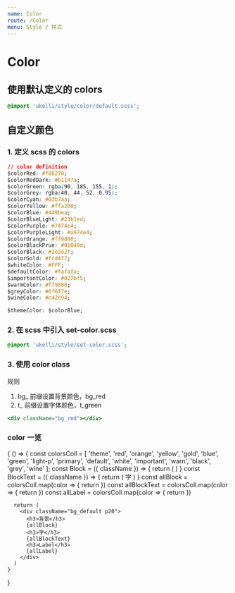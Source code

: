 ```yaml
---
name: Color
route: /Color
menu: Style / 样式
---
```



# Color

## 使用默认定义的 colors

```css
@import 'ukelli/style/color/default.scss';
```

## 自定义颜色

### 1. 定义 scss 的 colors

```css
// color definition
$colorRed: #f86270;
$colorRedDark: #b1147a;
$colorGreen: rgba(90, 185, 155, 1);
$colorGrey: rgba(40, 44, 52, 0.95);
$colorCyan: #03b7aa;
$colorYellow: #ffa200;
$colorBlue: #449bea;
$colorBlueLight: #23b1ed;
$colorPurple: #7474e4;
$colorPurpleLight: #a974e4;
$colorOrange: #ff9800;
$colorBlackPrue: #01040d;
$colorBlack: #2e2e2f;
$colorGold: #fcd477;
$whiteColor: #FFF;
$defaultColor: #fafafa;
$importantColor: #027bf5;
$warmColor: #ff9800;
$greyColor: #6f6f7e;
$wineColor: #c42c94;

$themeColor: $colorBlue;
```

### 2. 在 scss 中引入 set-color.scss

```css
@import 'ukelli/style/set-color.scss';
```

### 3. 使用 color class

规则

1. bg_ 前缀设置背景颜色，bg_red
1. t_ 前缀设置字体颜色，t_green

```jsx
<div className="bg_red"></div>
```

### color 一览

<Playground>
  {
    () => {
      const colorsColl = [
        'theme', 'red', 'orange', 'yellow', 'gold', 'blue', 'green', 'light-p',
        'primary', 'default', 'white', 'important', 'warn', 'black',
        'grey', 'wine'
      ];
      const Block = ({ className }) => {
        return (
          <span style={{display: 'inline-block'}} className={className + ' p15'}></span>
        )
      }
      const BlockText = ({ className }) => {
        return (
          <span className={className + ' mr5'}>字</span>
        )
      }
      const allBlock = colorsColl.map(color => {
        return <Block key={color} className={`bg_${color}`} />
      })
      const allBlockText = colorsColl.map(color => {
        return <BlockText key={color} className={`t_${color}`} />
      })
      const allLabel = colorsColl.map(color => {
        return <Label key={color} color={color} text={color} className="mb5" />
      })

      return (
        <div className="bg_default p20">
          <h3>背景</h3>
          {allBlock}
          <h3>字</h3>
          {allBlockText}
          <h3>Label</h3>
          {allLabel}
        </div>
      )
    }
  }
</Playground>